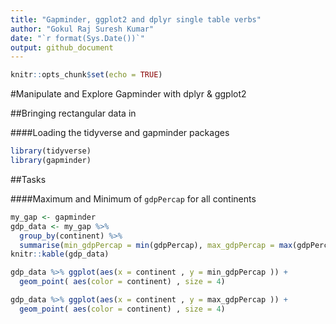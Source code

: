 ```yaml
---
title: "Gapminder, ggplot2 and dplyr single table verbs"
author: "Gokul Raj Suresh Kumar"
date: "`r format(Sys.Date())`"
output: github_document
---
```


```r
knitr::opts_chunk$set(echo = TRUE)
```

#Manipulate and Explore Gapminder with dplyr & ggplot2

##Bringing rectangular data in

####Loading the tidyverse and gapminder packages 

```r
library(tidyverse)
library(gapminder)
```

##Tasks

####Maximum and Minimum of `gdpPercap` for all continents

```r
my_gap <- gapminder
gdp_data <- my_gap %>% 
  group_by(continent) %>% 
  summarise(min_gdpPercap = min(gdpPercap), max_gdpPercap = max(gdpPercap))
knitr::kable(gdp_data)
```

```r
gdp_data %>% ggplot(aes(x = continent , y = min_gdpPercap )) + 
  geom_point( aes(color = continent) , size = 4)

gdp_data %>% ggplot(aes(x = continent , y = max_gdpPercap )) + 
  geom_point( aes(color = continent) , size = 4)
```





